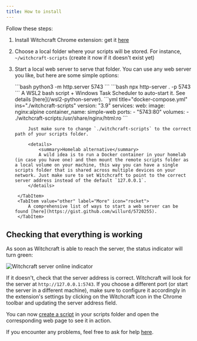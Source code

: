 ```yaml
---
title: How to install
---
```



Follow these steps:

<Steps>

1. Install Witchcraft Chrome extension: get it [here](https://chrome.google.com/webstore/detail/witchcraft-inject-js-and/hokcepcfcicnhalinladgknhaljndhpc)

2. Choose a local folder where your scripts will be stored. For instance, `~/witchcraft-scripts` (create it now if it doesn't exist yet)

3. Start a local web server to serve that folder. You can use any web server you like, but here are some simple options:

    <Tabs>
        <TabItem value="python" label="Python" icon="seti:python">
            ```bash
            python3 -m http.server 5743
            ```
        </TabItem>
        <TabItem value="nodejs" label="Node.js" icon="node">
            ```bash
            npx http-server . -p 5743
            ```
        </TabItem>
        <TabItem value="wsl2" label="WSL2" icon="seti:windows">
            A WSL2 bash script + Windows Task Scheduler to auto-start it. See details [here](/wsl2-python-server).
        </TabItem>
        <TabItem value="homelab" label="Docker" icon="seti:docker">
            ```yml title="docker-compose.yml" ins="./witchcraft-scripts"
            version: "3.9"
            services:
              web:
                image: nginx:alpine
                container_name: simple-web
                ports:
                  - "5743:80"
                volumes:
                  - ./witchcraft-scripts:/usr/share/nginx/html:ro
            ```

            Just make sure to change `./witchcraft-scripts` to the correct path of your scripts folder.

            <details>
                <summary>Homelab alternative</summary>
                A wild idea is to run a Docker container in your homelab (in case you have one) and then mount the remote scripts folder as a local volume on your machine, this way you can have a single scripts folder that is shared across multiple devices on your network. Just make sure to set Witchcraft to point to the correct server address instead of the default `127.0.0.1`.
            </details>

        </TabItem>
        <TabItem value="other" label="More" icon="rocket">
            A comprehensive list of ways to start a web server can be found [here](https://gist.github.com/willurd/5720255).
        </TabItem>
    </Tabs>
</Steps>

## Checking that everything is working

As soon as Witchcraft is able to reach the server, the status indicator will turn green:

<Image src={serverOnlineImage} alt="Witchcraft server online indicator" />

If it doesn't, check that the server address is correct. Witchcraft will look for the server at `http://127.0.0.1:5743`. If you choose a different port (or start the server in a different machine), make sure to configure it accordingly in the extension's settings by clicking on the Witchcraft icon in the Chrome toolbar and updating the server address field.

You can now [create a script](/introduction) in your scripts folder and open the corresponding web page to see it in action.

If you encounter any problems, feel free to ask for help [here](https://github.com/luciopaiva/witchcraft/issues).
